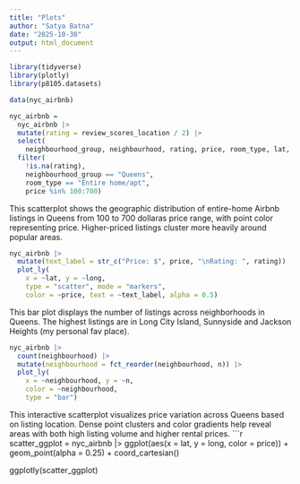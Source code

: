 ```yaml
---
title: "Plots"
author: "Satya Batna"
date: "2025-10-30"
output: html_document
---
```


```r
library(tidyverse)
library(plotly)
library(p8105.datasets)

data(nyc_airbnb)

nyc_airbnb = 
  nyc_airbnb |> 
  mutate(rating = review_scores_location / 2) |>
  select(
    neighbourhood_group, neighbourhood, rating, price, room_type, lat, long) |>
  filter(
    !is.na(rating), 
    neighbourhood_group == "Queens",
    room_type == "Entire home/apt",
    price %in% 100:700)
```

This scatterplot shows the geographic distribution of entire-home Airbnb listings in Queens from 100 to 700 dollaras price range, with point color representing price. Higher-priced listings cluster more heavily around popular areas. 

```r
nyc_airbnb |>
  mutate(text_label = str_c("Price: $", price, "\nRating: ", rating)) |> 
  plot_ly(
    x = ~lat, y = ~long, 
    type = "scatter", mode = "markers",
    color = ~price, text = ~text_label, alpha = 0.5)
```

This bar plot displays the number of listings across neighborhoods in Queens. The highest listings are in Long City Island, Sunnyside and Jackson Heights (my personal fav place).

```r
nyc_airbnb |> 
  count(neighbourhood) |> 
  mutate(neighbourhood = fct_reorder(neighbourhood, n)) |> 
  plot_ly(
    x = ~neighbourhood, y = ~n, 
    color = ~neighbourhood, 
    type = "bar")
```

This interactive scatterplot visualizes price variation across Queens based on listing location. Dense point clusters and color gradients help reveal areas with both high listing volume and higher rental prices.
```r
scatter_ggplot = 
  nyc_airbnb |>
  ggplot(aes(x = lat, y = long, color = price)) +
  geom_point(alpha = 0.25) +
  coord_cartesian()

ggplotly(scatter_ggplot)
